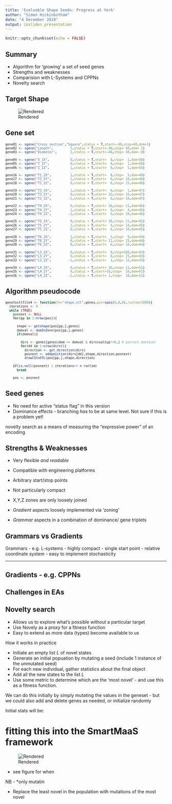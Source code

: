 ```yaml
---
title: 'Evolvable Shape Seeds: Progress at York'
author: "Simon Hickinbotham"
date: "4 December 2019"
output: ioslides_presentation
---
```


```r
knitr::opts_chunk$set(echo = FALSE)
```


## Summary

- Algorithm for 'growing' a set of seed genes
- Strengths and weaknesses
- Comparision with L-Systems and CPPNs
- Novelty search

## Target Shape


![Rendered](blender_table.png)


## Gene set
<small>
```r
gene01 <- sgene("Cross section","Square",status = T,start=-40,stop=40,dom=1)
gene02 <- sgene("Length",         5,status = T,start=-40,stop= 40,dom= 1)
gene03 <- sgene("Diameter",       1,status = T,start=-40,stop= 40,dom= 0)

gene04 <- sgene("X_1X",           0,status = T,start=  0,stop=  1,dom=50)
gene05 <- sgene("Y_1Y",           0,status = T,start=  0,stop=  1,dom=50)
gene06 <- sgene("Z_1Z",           1,status = T,start=  0,stop=  5,dom=50)

gene16 <- sgene("T1_2X",          1,status = T,start=  0,stop=  5,dom=48)
gene17 <- sgene("T2_2Y",          1,status = T,start=  0,stop= 10,dom=48)
gene18 <- sgene("T1_2Z",          0,status = T,start=  0,stop= 15,dom=48)

gene19 <- sgene("T3_2X",          1,status = T,start=  0,stop=  1,dom=47)
gene20 <- sgene("T3_2Y",          0,status = T,start= 15,stop= 16,dom=47)
gene21 <- sgene("T3_2Z",         -1,status = T,start=  6,stop= 10,dom=47)

gene22 <- sgene("T4_2X",          0,status = T,start= 10,stop= 11,dom=46)
gene23 <- sgene("T4_2Y",          1,status = T,start=  0,stop=  4,dom=46)
gene24 <- sgene("T4_2Z",         -1,status = T,start=  6,stop= 10,dom=46)

gene25 <- sgene("T5_2X",          0,status = T,start= 10,stop= 11,dom=45)
gene26 <- sgene("T5_2Y",          1,status = T,start=  4,stop= 14,dom=45)
gene27 <- sgene("T5_2Z",          0,status = T,start=  6,stop= 10,dom=45)

gene28 <- sgene("T6_2X",          1,status = T,start=  5,stop=  9,dom=44)
gene29 <- sgene("T6_2Y",          0,status = T,start= 11,stop= 15,dom=44)
gene30 <- sgene("T6_2Z",          0,status = T,start=  6,stop= 10,dom=44)

gene31 <- sgene("L3_2X",          0,status = T,start=  0,stop=100,dom=43)
gene32 <- sgene("L3_2Y",          0,status = T,start=  0,stop= 15,dom=43)
gene33 <- sgene("L3_2Z",         -1,status = T,start=  1,stop= 12,dom=43)

gene34 <- sgene("L4_2X",          0,status = T,start= 10,stop= 11,dom=51)
gene35 <- sgene("L4_2Y",          0,status = T,start=15,stop=  16,dom=51)
gene36 <- sgene("L4_2Z",         -1,status = T,start= 1,stop=  10,dom=51)
```
</small>


## Algorithm pseudocode

<small>
```r
genetostlfile4 <- function(fn="shape.stl",genes,pos=spos(0,0,0),runlim=1000){
  iterations <- 0
  while (TRUE)
    posnext <- NULL
    for(pp in 1:nrow(pos)){
      
      shape <- getshape(pos[pp,],genes)
      domval <- domInZone(pos[pp,],genes)
      if(domval){
        
        dirs <- genes[genes$dom == domval & dirs$valtyp!=0,] # extract domlevel
        for(dd in 1:nrow(dirs)){
          direction <- get_direction(dirs)
          posnext <- addposition(dirs[dd],shape,direction,posnext)
          drawCStoSTL(pos[pp,],shape,direction)
    
    if(is.null(posnext) | iterations++ > runlim)      
      break
    
    pos <- posnext
```
</small>


## Seed genes

- No need for active "status flag" in this version
- Dominance effects - branching *has* to be at same level. Not sure if this is a problem yet!

novelty search as a means of measuring the "expressive power" of an encoding



## Strengths & Weaknesses


- Very flexible *and readable*
- Compatible with engineering platforms

- Arbitrary start/stop points
- Not particularly compact
- X,Y,Z zones are only loosely joined

- *Gradient* aspects loosely implemented via 'zoning'
- *Grammar* aspects in a combination of dominance/ gene triplets


## Grammars vs Gradients

Grammars - e.g. L-systems
- highly compact
- single start point
- relative coordinate system
- easy to implement stochasticity


***
Gradients - e.g. CPPNs
- 



## Challenges in EAs




## Novelty search

- Allows us to explore what's possible without a particular target 
- Use Novely as a proxy for a fitness function
- Easy to extend as more data (types) become available to us

How it works in practice

- Initiate an empty list $L$ of novel states
- Generate an initial popuation by mutating a seed (include 1 instance of the unmutated seed)
- For each new individual, gather statistics about the final object
- Add all the new states to the list $L$
- Use some metric to determine which are the 'most novel' - and use this as a fitness function. 

We can do this initially by simply mutating the values in the geneset - but we could also add and delete genes as needed, or initialize randomly


Initial stats will be: 


# fitting this into the SmartMaaS framework


![Rendered](smartmaas.png)


- see figure for when 







NB - *only mutatin






- Replace the least novel in the population with mutations of the most novel
